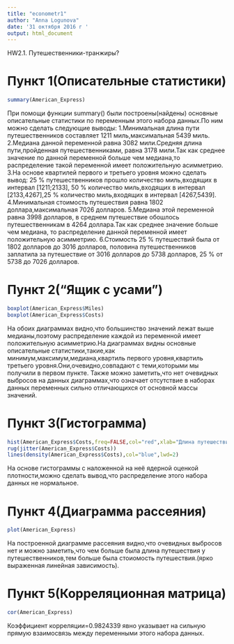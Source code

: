 ---
title: "econometr1"
author: "Anna Logunova"
date: '31 октября 2016 г '
output: html_document
---
HW2.1. Путешественники-транжиры?

# Пункт 1(Описательные статистики)
```{r setup, include=FALSE}
summary(American_Express)
```
При помощи функции summary() были построены(найдены) основные описательные статистики по переменным этого набора данных.По ним можно сделать следующие выводы: 
1.Минимальная длина пути путешественников составляет 1211 миль,максимальная 5439 миль.
2.Медиана данной переменной равна 3082 мили.Средняя длина пути,пройденная путешественниками, равна 3178 мили.Так как среднее значение по данной переменной больше чем медиана,то распределение такой переменной имеет положительную асимметрию.
3.На основе квартилей первого и третьего уровня можно сделать вывод:
25 % путешественников прошло количество миль,входящих в интервал [1211;2133], 50 % количество миль,входящих в интервал [2133,4267],25 % количество миль,входящих в интервал [4267,5439].
4.Минимальная стоимость путешествия равна 1802 доллара,максимальная 7026 долларов.
5.Медиана этой переменной равна 3998 долларов, в среднем путешествие обошлось путешественникам в 4264 доллара.Так как среднее значение больше чем медиана, то распределение данной переменной имеет положительную асимметрию.
6.Стоимость 25 % путешествий была от 1802 долларов до 3016 долларов, половина путешественников заплатила за путешествие от 3016 долларов до 5738 долларов, 25 % от 5738 до 7026 долларов. 

# Пункт 2("Ящик с усами")
```{r setup, include=FALSE}
boxplot(American_Express$Miles)
boxplot(American_Express$Costs)
```
На обоих диаграммах видно,что большинство значений лежат выше медианы,поэтому распределение каждой из переменной имеет положительную асимметрию.На диаграммах видны основные описательные статистики,такие,как минимум,максимум,медиана,квартиль первого уровня,квартиль третьего уровня.Они,очевидно,совпадают с теми,которыми мы получили в первом пункте.
Также можно заметить,что нет очевидных выбросов на данных диаграммах,что означает отсутствие в наборах данных переменных сильно отличающихся от основной массы значений.

# Пункт 3(Гистограмма)
```{r setup, include=FALSE}
hist(American_Express$Costs,freq=FALSE,col="red",xlab="Длина путешествия",ylab="Стоимость путешествия",main="Гистограмма с наложенной ядерной оценкой плотности ")
rug(jitter(American_Express$Costs))
lines(density(American_Express$Costs),col="blue",lwd=2)
```

На основе гистограммы с наложенной на неё ядерной оценкой плотности,можно сделать вывод,что распределение этого набора данных не нормальное.

# Пункт 4(Диаграмма рассеяния)
```{r setup, include=FALSE}
plot(American_Express)
```
На построенной диаграмме рассеяния видно,что очевидных выбросов нет и можно заметить,что чем больше была длина путешествия у путешественников,тем больше была стоиомость путешествия.(ярко выраженная линейная зависимость).

# Пункт 5(Корреляционная матрица)
```{r setup, include=FALSE}
cor(American_Express)
```
Коэффициент корреляции=0.9824339 явно указывает на сильную прямую взаимосвязь между переменными этого набора данных.
